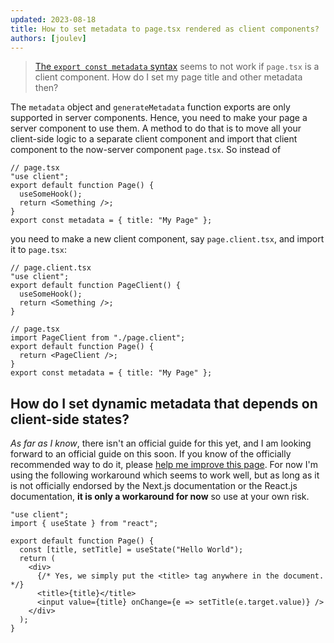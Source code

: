```yaml
---
updated: 2023-08-18
title: How to set metadata to page.tsx rendered as client components?
authors: [joulev]
---
```


> [The `export const metadata` syntax](https://nextjs.org/docs/app/api-reference/functions/generate-metadata)
> seems to not work if `page.tsx` is a client component. How do I set my page title and other
> metadata then?

The `metadata` object and `generateMetadata` function exports are only supported in server
components. Hence, you need to make your page a server component to use them. A method to do that is
to move all your client-side logic to a separate client component and import that client component
to the now-server component `page.tsx`. So instead of

```tsx
// page.tsx
"use client";
export default function Page() {
  useSomeHook();
  return <Something />;
}
export const metadata = { title: "My Page" };
```

you need to make a new client component, say `page.client.tsx`, and import it to `page.tsx`:

```tsx
// page.client.tsx
"use client";
export default function PageClient() {
  useSomeHook();
  return <Something />;
}

// page.tsx
import PageClient from "./page.client";
export default function Page() {
  return <PageClient />;
}
export const metadata = { title: "My Page" };
```

## How do I set dynamic metadata that depends on client-side states?

_As far as I know_, there isn't an official guide for this yet, and I am looking forward to an
official guide on this soon. If you know of the officially recommended way to do it, please
[help me improve this page](https://github.com/joulev/nextjs-discord-common-questions/edit/main/content/docs/how-to-set-metadata-to-page-tsx-rendered-as-client-components.mdx).
For now I'm using the following workaround which seems to work well, but as long as it is not
officially endorsed by the Next.js documentation or the React.js documentation, **it is only a
workaround for now** so use at your own risk.

```tsx
"use client";
import { useState } from "react";

export default function Page() {
  const [title, setTitle] = useState("Hello World");
  return (
    <div>
      {/* Yes, we simply put the <title> tag anywhere in the document. */}
      <title>{title}</title>
      <input value={title} onChange={e => setTitle(e.target.value)} />
    </div>
  );
}
```
